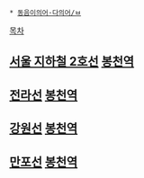  * [[동음이의어·다의어/ㅂ]]

[[목차]]
== [[서울 지하철 2호선]] [[봉천역(서울)|봉천역]] ==
== [[전라선]] [[봉천역(전라선)|봉천역]] ==
== [[강원선]] [[봉천역(강원선)|봉천역]] ==
== [[만포선]] [[봉천역(만포선)|봉천역]] ==
